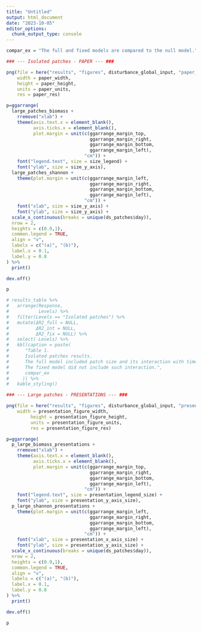 ```yaml
---
title: "Untitled"
output: html_document
date: "2023-10-05"
editor_options: 
  chunk_output_type: console
---
```


```r
compar_ex = "The full and fixed models are compared to the null model."
```

```r
### --- Isolated patches - PAPER --- ###

png(file = here("results", "figures", disturbance_global_input, "paper_large_patches.png"),
    width = paper_width,
    height = paper_height,
    units = paper_units,
    res = paper_res)

p=ggarrange(
  large_patches_biomass +
    rremove("xlab") +
    theme(axis.text.x = element_blank(),
          axis.ticks.x = element_blank(),
          plot.margin = unit(c(ggarrange_margin_top,
                               ggarrange_margin_right,
                               ggarrange_margin_bottom,
                               ggarrange_margin_left), 
                             "cm")) +
    font("legend.text", size = size_legend) +
    font("ylab", size = size_y_axis), 
  large_patches_shannon +
    theme(plot.margin = unit(c(ggarrange_margin_left,
                               ggarrange_margin_right,
                               ggarrange_margin_bottom,
                               ggarrange_margin_left), 
                             "cm")) + 
    font("xlab", size = size_y_axis) + 
    font("ylab", size = size_y_axis) +
  scale_x_continuous(breaks = unique(ds_patches$day)),
  nrow = 2,
  heights = c(0.9,1),
  common.legend = TRUE,
  align = "v",
  labels = c("(a)", "(b)"),
  label.x = 0.1,
  label.y = 0.8
) %>%
  print()

dev.off()

p
```

```r
# results_table %>%
#   arrange(Response, 
#           Levels) %>%
#   filter(Levels == "Isolated patches") %>%
#   mutate(ΔR2_full = NULL,
#          ΔR2_int = NULL,
#          ΔR2_fix = NULL) %>%
#   select(-Levels) %>%
#   kbl(caption = paste(
#      "Table 1. 
#      Isolated patches results. 
#      The full model included patch size and its interaction with time. 
#      The fixed model did not include such interaction.", 
#      compar_ex
#     )) %>%
#   kable_styling()
```

```r
### --- Large patches - PRESENTATIONS --- ###

png(file = here("results", "figures", disturbance_global_input, "presentation_large_patches.png"),
    width = presentation_figure_width, 
         height = presentation_figure_height, 
         units = presentation_figure_units, 
         res = presentation_figure_res)

p=ggarrange(
  p_large_biomass_presentations +
    rremove("xlab") +
    theme(axis.text.x = element_blank(),
          axis.ticks.x = element_blank(),
          plot.margin = unit(c(ggarrange_margin_top,
                               ggarrange_margin_right,
                               ggarrange_margin_bottom,
                               ggarrange_margin_left), 
                             "cm")) +
    font("legend.text", size = presentation_legend_size) +
    font("ylab", size = presentation_y_axis_size), 
  p_large_shannon_presentations +
    theme(plot.margin = unit(c(ggarrange_margin_left,
                               ggarrange_margin_right,
                               ggarrange_margin_bottom,
                               ggarrange_margin_left), 
                             "cm")) + 
    font("xlab", size = presentation_x_axis_size) + 
    font("ylab", size = presentation_y_axis_size) +
  scale_x_continuous(breaks = unique(ds_patches$day)),
  nrow = 2,
  heights = c(0.9,1),
  common.legend = TRUE,
  align = "v",
  labels = c("(a)", "(b)"),
  label.x = 0.1,
  label.y = 0.8
) %>%
  print()

dev.off()

p
```